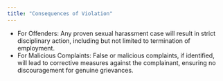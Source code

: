 ```yaml
---
title: "Consequences of Violation"
---
```


- For Offenders: Any proven sexual harassment case will result in strict disciplinary action, including but not limited to termination of employment.
- For Malicious Complaints: False or malicious complaints, if identified, will lead to corrective measures against the complainant, ensuring no discouragement for genuine grievances.